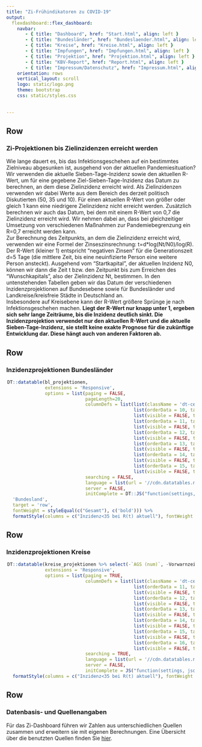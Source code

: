 ```yaml
---
title: "Zi-Frühindikatoren zu COVID-19"
output: 
  flexdashboard::flex_dashboard:
    navbar:
       - { title: "Dashboard", href: "Start.html", align: left }
       - { title: "Bundesländer", href: "Bundeslaender.html", align: left }
       - { title: "Kreise", href: "Kreise.html", align: left }
       - { title: "Impfungen", href: "Impfungen.html", align: left }
       - { title: "Projektion", href: "Projektion.html", align: left }
       - { title: "KBV-Report", href: "Report.html", align: left }
       - { title: "Impressum/Datenschutz", href: "Impressum.html", align: left }
    orientation: rows
    vertical_layout: scroll 
    logo: static/logo.png
    theme: bootstrap
    css: static/styles.css
    
    
---
```


Row
------------------------------------------------------------------------

### **Zi-Projektionen bis Zielinzidenzen erreicht werden** 

Wie lange dauert es, bis das Infektionsgeschehen auf ein bestimmtes Zielniveau abgesunken ist, ausgehend von der aktuellen Pandemiesituation? Wir verwenden die aktuelle Sieben-Tage-Inzidenz sowie den aktuellen R-Wert, um für eine gegebene Ziel-Sieben-Tage-Inzidenz das Datum zu berechnen, an dem diese Zielinzidenz erreicht wird. Als Zielinzidenzen verwenden wir dabei Werte aus dem Bereich des derzeit politisch Diskutierten (50, 35 und 10). Für einen aktuellen R-Wert von größer oder gleich 1 kann eine niedrigere Zielinzidenz nicht erreicht werden. Zusätzlich berechnen wir auch das Datum, bei dem mit einem R-Wert von 0,7 die Zielinzidenz erreicht wird. Wir nehmen dabei an, dass bei gleichzeitiger Umsetzung von verschiedenen Maßnahmen zur Pandemiebegrenzung ein R=0,7 erreicht werden kann.\
Zur Berechnung des Zeitpunkts, an dem die Zielinzidenz erreicht wird, verwenden wir eine Formel der Zinseszinsrechnung: t=d*log(Nt/N0)/log(R). Der R-Wert (kleiner 1) entspricht “negativen Zinsen” für die Generationszeit d=5 Tage (die mittlere Zeit, bis eine neuinfizierte Person eine weitere Person ansteckt). Ausgehend vom “Startkapital”, der aktuellen Inzidenz N0, können wir dann die Zeit t bzw. den Zeitpunkt bis zum Erreichen des “Wunschkapitals”, also der Zielinzidenz Nt, bestimmen. In den untenstehenden Tabellen geben wir das Datum der verschiedenen Inzidenzprojektionen auf Bundesebene sowie für Bundesländer und Landkreise/kreisfreie Städte in Deutschland an.\
Insbesondere auf Kreisebene kann der R-Wert größere Sprünge je nach Infektionsgeschehen machen. **Liegt der R-Wert nur knapp unter 1, ergeben sich sehr lange Zeiträume, bis die Inzidenz deutlich sinkt. Die Inzidenzprojektion verwendet nur den aktuellen R-Wert und die aktuelle Sieben-Tage-Inzidenz, sie stellt keine exakte Prognose für die zukünftige Entwicklung dar. Diese hängt auch von anderen Faktoren ab.**

Row
-----------------------------------------------------------------------

### **Inzidenzprojektionen Bundesländer**

<div style = "width:99% !important; height:auto; margin: auto;">
```r
DT::datatable(bl_projektionen,
              extensions = 'Responsive',
              options = list(paging = FALSE,
                             pageLength=20,
                             columnDefs = list(list(className = 'dt-center', targets = 3:9),
                                               list(orderData = 10, targets = 4),
                                               list(visible = FALSE, targets = 10),
                                               list(orderData = 11, targets = 7),
                                               list(visible = FALSE, targets = 11),
                                               list(orderData = 12, targets = 5),
                                               list(visible = FALSE, targets = 12),
                                               list(orderData = 13, targets = 8),
                                               list(visible = FALSE, targets = 13),
                                               list(orderData = 14, targets = 6),
                                               list(visible = FALSE, targets = 14),
                                               list(orderData = 15, targets = 9),
                                               list(visible = FALSE, targets = 15)),
                             searching = FALSE,
                             language = list(url = '//cdn.datatables.net/plug-ins/1.10.11/i18n/German.json'),
                             server = FALSE,
                             initComplete = DT::JS("function(settings, json) {","$(this.api().table().header()).css({'background-color':'#0086C5','color': '#fff'});","}"))) %>% formatStyle(
  'Bundesland',
  target = 'row',
  fontWeight = styleEqual(c("Gesamt"), c('bold'))) %>%
  formatStyle(columns = c("Inzidenz<35 bei R(t) aktuell"), fontWeight = 'bold')

```
</div>

Row
-----------------------------------------------------------------------

### **Inzidenzprojektionen Kreise**

<div style = "width:99% !important; height:auto; margin: auto;">
```r
DT::datatable(kreise_projektionen %>% select(-`AGS (num)`, -Vorwarnzeit_ROR),
              extensions = 'Responsive',
              options = list(paging = TRUE,
                             columnDefs = list(list(className = 'dt-center', targets = c(3, 5:10)),
                                               list(orderData = 11, targets = 5),
                                               list(visible = FALSE, targets = 11),
                                               list(orderData = 12, targets = 8),
                                               list(visible = FALSE, targets = 12),
                                               list(orderData = 13, targets = 6),
                                               list(visible = FALSE, targets = 13),
                                               list(orderData = 14, targets = 9),
                                               list(visible = FALSE, targets = 14),
                                               list(orderData = 15, targets = 7),
                                               list(visible = FALSE, targets = 15),
                                               list(orderData = 16, targets = 10),
                                               list(visible = FALSE, targets = 16)),
                             searching = TRUE,
                             language = list(url = '//cdn.datatables.net/plug-ins/1.10.11/i18n/German.json'),
                             server = FALSE,
                             initComplete = JS("function(settings, json) {","$(this.api().table().header()).css({'background-color':'#0086C5','color': '#fff'});","}"))) %>%
  formatStyle(columns = c("Inzidenz<35 bei R(t) aktuell"), fontWeight = 'bold')

```
</div>

Row
------------------------------------------------------------------------

### **Datenbasis- und Quellenangaben**

Für das Zi-Dashboard führen wir Zahlen aus unterschiedlichen Quellen zusammen und erweitern sie mit eigenen Berechnungen. Eine Übersicht über die benutzten Quellen finden Sie [hier](Daten.html).